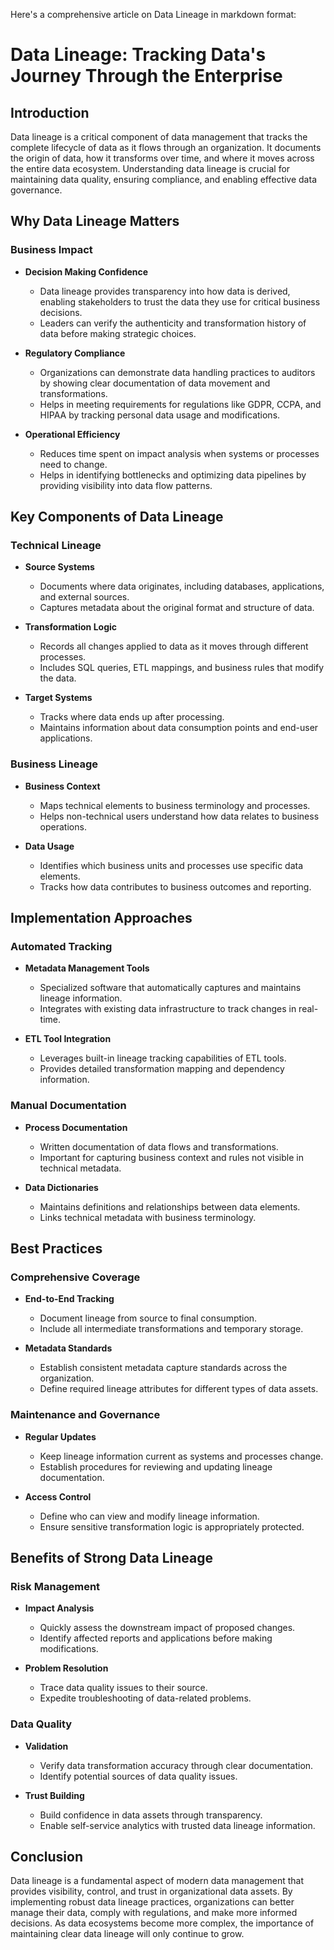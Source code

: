 Here's a comprehensive article on Data Lineage in markdown format:

# Data Lineage: Tracking Data's Journey Through the Enterprise

## Introduction
Data lineage is a critical component of data management that tracks the complete lifecycle of data as it flows through an organization. It documents the origin of data, how it transforms over time, and where it moves across the entire data ecosystem. Understanding data lineage is crucial for maintaining data quality, ensuring compliance, and enabling effective data governance.

## Why Data Lineage Matters

### Business Impact
* **Decision Making Confidence**
  - Data lineage provides transparency into how data is derived, enabling stakeholders to trust the data they use for critical business decisions.
  - Leaders can verify the authenticity and transformation history of data before making strategic choices.

* **Regulatory Compliance**
  - Organizations can demonstrate data handling practices to auditors by showing clear documentation of data movement and transformations.
  - Helps in meeting requirements for regulations like GDPR, CCPA, and HIPAA by tracking personal data usage and modifications.

* **Operational Efficiency**
  - Reduces time spent on impact analysis when systems or processes need to change.
  - Helps in identifying bottlenecks and optimizing data pipelines by providing visibility into data flow patterns.

## Key Components of Data Lineage

### Technical Lineage
* **Source Systems**
  - Documents where data originates, including databases, applications, and external sources.
  - Captures metadata about the original format and structure of data.

* **Transformation Logic**
  - Records all changes applied to data as it moves through different processes.
  - Includes SQL queries, ETL mappings, and business rules that modify the data.

* **Target Systems**
  - Tracks where data ends up after processing.
  - Maintains information about data consumption points and end-user applications.

### Business Lineage
* **Business Context**
  - Maps technical elements to business terminology and processes.
  - Helps non-technical users understand how data relates to business operations.

* **Data Usage**
  - Identifies which business units and processes use specific data elements.
  - Tracks how data contributes to business outcomes and reporting.

## Implementation Approaches

### Automated Tracking
* **Metadata Management Tools**
  - Specialized software that automatically captures and maintains lineage information.
  - Integrates with existing data infrastructure to track changes in real-time.

* **ETL Tool Integration**
  - Leverages built-in lineage tracking capabilities of ETL tools.
  - Provides detailed transformation mapping and dependency information.

### Manual Documentation
* **Process Documentation**
  - Written documentation of data flows and transformations.
  - Important for capturing business context and rules not visible in technical metadata.

* **Data Dictionaries**
  - Maintains definitions and relationships between data elements.
  - Links technical metadata with business terminology.

## Best Practices

### Comprehensive Coverage
* **End-to-End Tracking**
  - Document lineage from source to final consumption.
  - Include all intermediate transformations and temporary storage.

* **Metadata Standards**
  - Establish consistent metadata capture standards across the organization.
  - Define required lineage attributes for different types of data assets.

### Maintenance and Governance
* **Regular Updates**
  - Keep lineage information current as systems and processes change.
  - Establish procedures for reviewing and updating lineage documentation.

* **Access Control**
  - Define who can view and modify lineage information.
  - Ensure sensitive transformation logic is appropriately protected.

## Benefits of Strong Data Lineage

### Risk Management
* **Impact Analysis**
  - Quickly assess the downstream impact of proposed changes.
  - Identify affected reports and applications before making modifications.

* **Problem Resolution**
  - Trace data quality issues to their source.
  - Expedite troubleshooting of data-related problems.

### Data Quality
* **Validation**
  - Verify data transformation accuracy through clear documentation.
  - Identify potential sources of data quality issues.

* **Trust Building**
  - Build confidence in data assets through transparency.
  - Enable self-service analytics with trusted data lineage information.

## Conclusion
Data lineage is a fundamental aspect of modern data management that provides visibility, control, and trust in organizational data assets. By implementing robust data lineage practices, organizations can better manage their data, comply with regulations, and make more informed decisions. As data ecosystems become more complex, the importance of maintaining clear data lineage will only continue to grow.